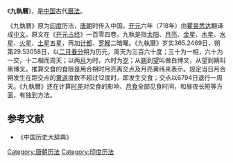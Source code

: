 《'''九執曆'''》，是[[中国|中国]]古代[[曆法|曆法]]。

《九執曆》原为[[印度|印度]]历法，[[唐朝|唐朝]]时传入中国。[[开元|开元]]六年（718年）由[[瞿昙悉达|瞿昙悉达]]翻译成[[中文|中文]]。原文在《[[开元占经|开元占经]]》一百零四卷。九執是指[[太阳|太阳]]、[[月亮|月亮]]、[[金星|金星]]、[[木星|木星]]、[[水星|水星]]、[[火星|火星]]、[[土星|土星]]五星，再加[[计都|计都]]、[[罗睺|罗睺]]二暗曜。《九執曆》岁实365.2469日，朔策29.53058日，以[[二月|二月]][[春分|春分]]朔为历元，周天为三百六十度；三十为一相，六十为一交，十二相而周天；以两[[月|月]]为时，六时为[[岁|岁]]；从[[朔|朔]]到[[望|望]]叫做白博叉，从望到朔叫黑博叉。推算交食的食限是用合朔时月亮离交点及月亮黄纬来表示。规定当日月合朔发生在距交点的[[黄道|黄道]]度数不超过12度时，即发生交食；交点以6794日退行一周天。《九執曆》还在计算[[时差|时差]]对交食的影响、[[月食|月食]]全部见食时间，和昼夜长短等方面，有独到方法。

==参考文献==
* 《中国历史大辞典》

{{歷代中國曆法}}
[[Category:唐朝历法|Category:唐朝历法]]
[[Category:印度历法|Category:印度历法]]